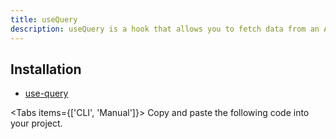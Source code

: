 ```yaml
---
title: useQuery
description: useQuery is a hook that allows you to fetch data from an API and cache the results.
---
```


## Installation

- [use-query](https://github.com/TanStack/query)

<Tabs items={['CLI', 'Manual']}>
  <Tab>
    <InstallCLI value='use-query' />
  </Tab>
  <Tab>
    Copy and paste the following code into your project.
    <PackageInstall value='npm install @tanstack/react-query' />
  </Tab>
</Tabs>
